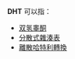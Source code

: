 {{noteTA
|1=zh-cn:分布式散列表; zh-tw:分散式雜湊表;
}}

'''DHT''' 可以指：
* [[双氢睾酮|双氢睾酮]]
* [[分散式雜湊表|分散式雜湊表]]
* [[離散哈特利轉換|離散哈特利轉換]]

{{disambig|Cat=三字拉丁字母缩写消歧义}}